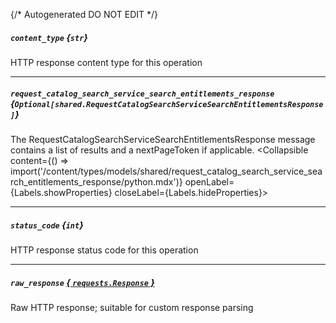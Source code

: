 {/* Autogenerated DO NOT EDIT  */}

##### `content_type` *{`str`}*
HTTP response content type for this operation

---
##### `request_catalog_search_service_search_entitlements_response` *{`Optional[shared.RequestCatalogSearchServiceSearchEntitlementsResponse]`}*
The RequestCatalogSearchServiceSearchEntitlementsResponse message contains a list of results and a nextPageToken if applicable.
<Collapsible content={() => import('/content/types/models/shared/request_catalog_search_service_search_entitlements_response/python.mdx')} openLabel={Labels.showProperties} closeLabel={Labels.hideProperties}>
</Collapsible>

---
##### `status_code` *{`int`}*
HTTP response status code for this operation

---
##### `raw_response` [*{ `requests.Response` }*](https://requests.readthedocs.io/en/latest/api/#requests.Response)
Raw HTTP response; suitable for custom response parsing


